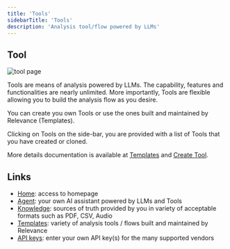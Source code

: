 ```yaml
---
title: 'Tools'
sidebarTitle: 'Tools'
description: 'Analysis tool/flow powered by LLMs'
---
```


## Tool
![tool page](/images/get-started/tools.png)

Tools are means of analysis powered by LLMs. 
The capability, features and functionalities are nearly unlimited.
More importantly, Tools are flexible allowing you to build the analysis flow as you desire.

You can create you own Tools or use the ones built and maintained by Relevance (Templates).

Clicking on Tools on the side-bar, you are provided with a list of Tools that you have 
created or cloned.

More details documentation is available at [Templates](/templates/introduction) and [Create Tool](/custom-tools/create-a-tool).

## Links
* [Home](/get-started/key-concepts/home): access to homepage
* [Agent](/get-started/key-concepts/agent): your own AI assistant powered by LLMs and Tools
* [Knowledge](/get-started/key-concepts/knowledge): sources of truth provided by you in variety of acceptable formats such as PDF, CSV, Audio
* [Templates](/get-started/key-concepts/templates): variety of analysis tools / flows built and maintained by Relevance
* [API keys](/get-started/key-concepts/api-keys): enter your own API key(s) for the many supported vendors 